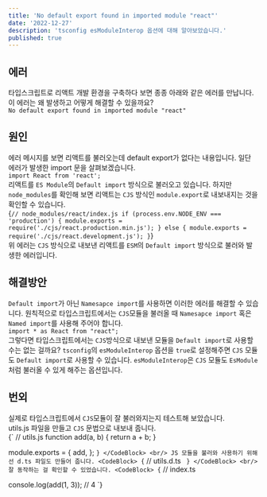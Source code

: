 ```yaml
---
title: 'No default export found in imported module "react"'
date: '2022-12-27'
description: 'tsconfig esModuleInterop 옵션에 대해 알아보았습니다.'
published: true
---
```


## 에러
타입스크립트로 리액트 개발 환경을 구축하다 보면 종종 아래와 같은 에러를 만납니다.
이 에러는 왜 발생하고 어떻게 해결할 수 있을까요?
<br/>
`No default export found in imported module "react"`
<br/>
## 원인
에러 메시지를 보면 리액트를 불러오는데 default export가 없다는 내용입니다.
일단 에러가 발생한 import 문을 살펴보겠습니다.
<br/>
`import React from 'react';`
<br/>
리액트를 `ES Module`의 `Default import` 방식으로 불러오고 있습니다. 하지만 `node_modules`를 확인해 보면
리액트는 `CJS` 방식인 `module.export`로 내보내지는 것을 확인할 수 있습니다.
<br/>
<CodeBlock>
{`
    // node_modules/react/index.js
    if (process.env.NODE_ENV === 'production') {
        module.exports = require('./cjs/react.production.min.js');
    } else {
        module.exports = require('./cjs/react.development.js');
    }
`}
</CodeBlock>
<br/>
위 에러는 `CJS` 방식으로 내보낸 리액트를 `ESM`의 `Default import` 방식으로 불러와 발생한 에러입니다.
<br/>
## 해결방안
`Default import`가 아닌 `Namesapce import`를 사용하면 이러한 에러를 해결할 수 있습니다.
원칙적으로 타입스크립트에서는 `CJS`모듈을 불러올 때 `Namesapce import` 혹은 `Named import`를 사용해 주어야 합니다.
<br/>
`import * as React from "react";`
<br/>
그렇다면 타입스크립트에서는 `CJS`방식으로 내보낸 모듈을 `Default import`로 사용할 수는 없는 걸까요?
`tsconfig`의 `esModuleInterop` 옵션을 `true`로 설정해주면 `CJS` 모듈도 `Default import`로 사용할 수 있습니다.
`esModuleInterop`은 `CJS` 모듈도 `EsModule` 처럼 불러올 수 있게 해주는 옵션입니다.
<br/>
## 번외
실제로 타입스크립트에서 `CJS`모듈이 잘 불러와지는지 테스트해 보았습니다.
<br/>
utils.js 파일을 만들고 `CJS` 문법으로 내보내 줍니다.
<br/>
<CodeBlock>
{`
// utils.js
function add(a, b) {
    return a + b;
}

module.exports = {
    add,
};
`}
</CodeBlock>
<br/>
JS 모듈을 불러와 사용하기 위해선 d.ts 파일도 만들어 줍니다.
<CodeBlock>
{`
// utils.d.ts
 `
}
</CodeBlock>
<br/>
잘 동작하는 걸 확인할 수 있었습니다.
<CodeBlock>
{`
// index.ts

console.log(add(1, 3)); // 4
`}
</CodeBlock>
